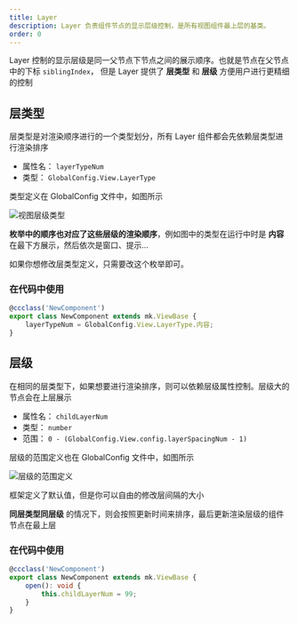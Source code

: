 ```yaml
---
title: Layer
description: Layer 负责组件节点的显示层级控制，是所有视图组件最上层的基类。
order: 0
---
```


Layer 控制的显示层级是同一父节点下节点之间的展示顺序。也就是节点在父节点中的下标 `siblingIndex`，
但是 Layer 提供了 **层类型** 和 **层级** 方便用户进行更精细的控制

## 层类型

层类型是对渲染顺序进行的一个类型划分，所有 Layer 组件都会先依赖层类型进行渲染排序

-   属性名： `layerTypeNum`
-   类型： `GlobalConfig.View.LayerType`

类型定义在 GlobalConfig 文件中，如图所示

![视图层级类型](/docs/aff29d32-ac72-4fe8-bf52-27d7d97f2cdb.png)

**枚举中的顺序也对应了这些层级的渲染顺序**，例如图中的类型在运行中时是 **内容** 在最下方展示，然后依次是窗口、提示...

如果你想修改层类型定义，只需要改这个枚举即可。

### 在代码中使用

```ts
@ccclass('NewComponent')
export class NewComponent extends mk.ViewBase {
    layerTypeNum = GlobalConfig.View.LayerType.内容;
}
```

## 层级

在相同的层类型下，如果想要进行渲染排序，则可以依赖层级属性控制。层级大的节点会在上层展示

-   属性名： `childLayerNum`
-   类型： `number`
-   范围： `0 - (GlobalConfig.View.config.layerSpacingNum - 1)`

层级的范围定义也在 GlobalConfig 文件中，如图所示

![层级的范围定义](/docs/c9dbd284-1888-436c-ae44-63ee3cf7f431.png)

框架定义了默认值，但是你可以自由的修改层间隔的大小

**同层类型同层级** 的情况下，则会按照更新时间来排序，最后更新渲染层级的组件节点在最上层

### 在代码中使用

```ts
@ccclass('NewComponent')
export class NewComponent extends mk.ViewBase {
    open(): void {
        this.childLayerNum = 99;
    }
}
```
